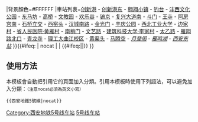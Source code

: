 {{鐵道路線
|模板名稱=西安地铁5号线
|名稱=[[西安地鐵]][[西安地铁5号线|5號線]]
|铁道系统=XAM
|代表色=#{{西安地铁线路标志色|5}}
|Logo={{#ifeq: {{NAMESPACE}} | {{ns:0}} | [[File:Xi'an Metro Logo (no text).png|西安地铁标志|20px]]}}
|背景顏色=#FFFFFF
|車站列表=[[创新港站|创新港]] - [[创新港东站|创新港东]] - [[翱翔小镇站|翱翔小镇]] - [[钓台站|钓台]] - [[沣西文化公园站|沣西文化公园]] - [[东马坊站|东马坊]] - [[高桥站 (西安)|高桥]] - [[文教园站|文教园]] - [[欢乐谷站 (西安)|欢乐谷]] - [[镐京站|镐京]] - [[复兴大道南站|复兴大道南]] - [[斗门站 (西安)|斗门]] - [[王寺站 (西安)|王寺]] - [[阿房宫南站|阿房宫南]] - [[石桥立交站|石桥立交]] - [[西窑头站|西窑头]] - [[汉城南路站|汉城南路]] - [[金光门站|金光门]] - [[丰庆公园站|丰庆公园]] - [[西北工业大学站|西北工业大学]]  - [[边家村站|边家村]] - [[省人民医院·黄雁村站|省人民医院·黄雁村]] - [[南稍门站|南稍门]] - [[文艺路站|文艺路]] - [[建筑科技大学·李家村站|建筑科技大学·李家村]] - [[太乙路站|太乙路]] - [[雁翔路北口站|雁翔路北口]] - [[青龙寺站 (西安地铁)|青龙寺]] - [[理工大曲江校区站|理工大曲江校区]] - [[黄渠头站|黄渠头]] - [[马腾空站|马腾空]] - ''[[月登阁站|月登阁]] - [[雁鸣湖站|雁鸣湖]] - [[西安东站站|西安东站]]''
}}<includeonly>{{#ifeq: {{{1}}} | nocat | <!--空--> | {{#ifeq:{{NAMESPACE}}|{{ns:0}}|[[Category:西安地铁5号线车站]]}} }}</includeonly><noinclude>

== 使用方法 ==
本模板會自動把引用它的頁面加入分類。引用本模板時使用下列語法，可以避免加入分類：<small>（注意nocat必須為英文小寫）</small>
 <nowiki>{{</nowiki>西安地鐵5號線<nowiki>|nocat}}</nowiki>

[[Category:西安轨道交通模板|5号线车站]]
</noinclude>